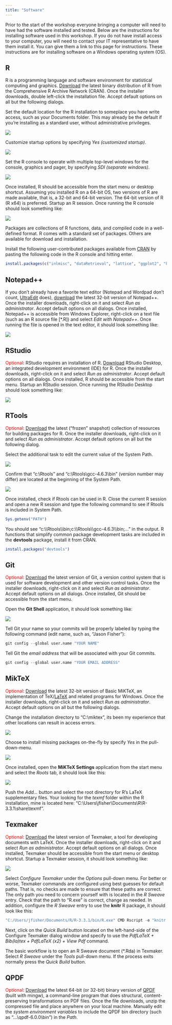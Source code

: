 ```yaml
---
title: "Software"
---
```


Prior to the start of the workshop everyone bringing a computer will need to have had the software installed and tested.
Below are the instructions for installing software used in this workshop.
If you do not have install access to your computer,
you will need to contact your IT representative to have them install it.
You can give them a link to this page for instructions.
These instructions are for installing software on a Windows operating system (OS).

## R

R is a programming language and software environment for statistical computing and graphics.
[Download](http://cran.rstudio.com/bin/windows/base/)
the latest binary distribution of R from the Comprehensive R Archive Network (CRAN).
Once the installer downloads, double left-click the installation file.
Accept default options on all but the following dialogs.

Set the default location for the R installation to someplace you have write access, such as your Documents folder.
This may already be the default if you're installing as a standard user, without administrative privileges.

| ![](images/software-r_01.png)

Customize startup options by specifying *Yes (customized startup)*.

| ![](images/software-r_02.png)

Set the R console to operate with multiple top-level windows for the console,
graphics and pager, by specifying *SDI (separate windows)*.

| ![](images/software-r_03.png)

Once installed, R should be accessible from the start menu or desktop shortcut.
Assuming you installed R on a 64-bit OS, two versions of R are made available, that is, a 32-bit and 64-bit version.
The 64-bit version of R (R x64) is preferred.
Startup an R session.
Once running the R console should look something like:

| ![](images/software-r_04.png)

Packages are collections of R functions, data, and compiled code in a well-defined format.
R comes with a standard set of packages.
Others are available for download and installation.

Install the following user-contributed packages available from
[CRAN](https://cloud.r-project.org/web/packages/)
by pasting the following code in the R console and hitting enter.

```r
install.packages(c("inlmisc", "dataRetrieval", "lattice", "ggplot2", "knitr"))
```

## Notepad++

If you don't already have a favorite text editor
(Notepad and Wordpad don't count, [UltraEdit](http://www.ultraedit.com/) does),
[download](https://notepad-plus-plus.org/download/)
the latest 32-bit version of Notepad++.
Once the installer downloads, right-click on it and select *Run as administrator*.
Accept default options on all dialogs.
Once installed, Notepad++ is accessible from Windows Explorer,
right-click on a text file (such as an R source file [*.R]) and select *Edit with Notepad++*.
Once running the file is opened in the text editor, it should look something like:

| ![](images/software-notepad_01.png)

## RStudio

<span style="color:red;">Optional</span>:
RStudio requires an installation of R.
[Download](http://www.rstudio.com/products/rstudio/download/)
RStudio Desktop, an integrated development environment (IDE) for R.
Once the installer downloads, right-click on it and select *Run as administrator*.
Accept default options on all dialogs.
Once installed, R should be accessible from the start menu.
Startup an RStudio session.
Once running the RStudio Desktop should look something like:

| ![](images/software-rstudio_01.png)

## RTools

<span style="color:red;">Optional</span>:
[Download](https://cloud.r-project.org/bin/windows/Rtools/)
the latest ("frozen" snapshot) collection of resources for building packages for R.
Once the installer downloads, right-click on it and select *Run as administrator*.
Accept default options on all but the following dialog.

Select the additional task to edit the current value of the System Path.

| ![](images/software-rtools_01.png)

Confirm that "c:\\Rtools\bin" and "c:\\Rtools\\gcc-4.6.3\\bin" (version number may differ)
are located at the beginning of the System Path.

| ![](images/software-rtools_02.png)

Once installed, check if Rtools can be used in R.
Close the current R session and open a new R session and type the following command
to see if Rtools is included in System Path.

```r
Sys.getenv("PATH")
```

You should see "c:\\\\Rtools\\\\bin;c:\\\\Rtools\\\\gcc-4.6.3\\\\bin;..." in the output.
R functions that simplify common package development tasks are included in the **devtools** package,
install it from CRAN.

```r
install.packages("devtools")
```

## Git

<span style="color:red;">Optional</span>:
[Download](https://git-scm.com/downloads)
the latest version of Git, a version control system that is used for software development and other version control tasks.
Once the installer downloads, right-click on it and select *Run as administrator*.
Accept default options on all dialogs.
Once installed, Git should be accessible from the start menu.

Open the **Git Shell** application, it should look something like:

| ![](images/software-git_01.png)

Tell Git your name so your commits will be properly labeled by typing the following command
(edit name, such as, "Jason Fisher"):

```r
git config --global user.name "YOUR NAME"
```

Tell Git the *email address* that will be associated with your Git commits.

```r
git config --global user.name "YOUR EMAIL ADDRESS"
```

## MikTeX

<span style="color:red;">Optional</span>:
[Download](http://miktex.org/download)
the latest 32-bit version of Basic MiKTeX, an implementation of
TeX/[LaTeX](https://en.wikipedia.org/wiki/LaTeX)
and related programs for Windows.
Once the installer downloads,
right-click on it and select *Run as administrator*.
Accept default options on all but the following dialogs.

Change the installation directory to "C:\\miktex",
its been my experience that other locations can result in access errors.

| ![](images/software-miktex_01.png)

Choose to install missing packages on-the-fly by specify *Yes* in the pull-down-menu.

| ![](images/software-miktex_02.png)

Once installed, open the **MiKTeX Settings** application from the start menu and select the *Roots* tab,
it should look like this:

| ![](images/software-miktex_03.png)

Push the *Add...* button and select the root directory for R's LaTeX supplementary files.
Your looking for the *texmf* folder within the R installation, mine is located here:
"C:\\Users\\jfisher\\Documents\\R\\R-3.3.1\\share\\texmf".


## Texmaker

<span style="color:red;">Optional</span>:
[Download](http://www.xm1math.net/texmaker/download.html)
the latest version of Texmaker, a tool for developing documents with LaTeX.
Once the installer downloads,
right-click on it and select *Run as administrator*.
Accept default options on all dialogs.
Once installed, Texmaker should be accessible from the start menu or desktop shortcut.
Startup a Texmaker session, it should look something like:

| ![](images/software-texmaker_01.png)

Select *Configure Texmaker* under the *Options* pull-down menu.
For better or worse, Texmaker commands are configured using best guesses for default paths.
That is, no checks are made to ensure that these paths are correct.
The only path you need to concern yourself with is located in the *R Sweave* entry.
Check that the path to "R.exe" is correct, change as needed.
In addition, configure the *R Sweave* entry to use the **knitr** R package,
it should look like this:

```r
"C:/Users/jfisher/Documents/R/R-3.3.1/bin/R.exe" CMD Rscript -e "knitr::knit('%.Rnw')"
```

Next, click on the *Quick Build* button located on the left-hand-side of the Configure Texmaker dialog window
and specify to use the *PdfLaTeX + Bib(la)tex + PdfLaTeX (x2) + View Pdf* command.

The basic workflow is to open an R Sweave document (\*.Rda) in Texmaker.
Select *R Sweave* under the *Tools* pull-down menu.
If the process exits normally press the *Quick Build* button.

## QPDF

<span style="color:red;">Optional</span>:
[Download](https://sourceforge.net/projects/qpdf/files/qpdf/)
the latest 64-bit (or 32-bit) binary version of [QPDF](http://qpdf.sourceforge.net/) (built with mingw),
a command-line program that does structural, content-preserving transformations on PDF files.
Once the file downloads, unzip the compressed file and place anywhere on your local machine.
Manually edit the *system environment variables* to include the QPDF bin directory
(such as "...\\qpdf-6.0.0\\bin") in the *Path*.
